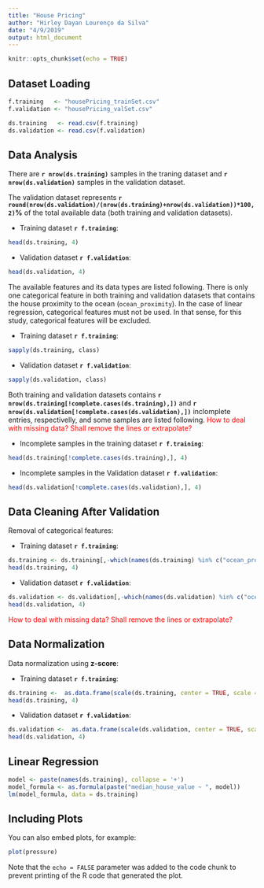 ```yaml
---
title: "House Pricing"
author: "Hirley Dayan Lourenço da Silva"
date: "4/9/2019"
output: html_document
---
```


```r
knitr::opts_chunk$set(echo = TRUE)
```

## Dataset Loading

```r
f.training   <- "housePricing_trainSet.csv"
f.validation <- "housePricing_valSet.csv"

ds.training   <- read.csv(f.training)
ds.validation <- read.csv(f.validation)
```

## Data Analysis

There are **`r nrow(ds.training)`** samples in the traning dataset and 
**`r nrow(ds.validation)`** samples in the validation dataset. 

The validation dataset represents 
**`r round(nrow(ds.validation)/(nrow(ds.training)+nrow(ds.validation))*100, 2)`%**
of the total available data (both training and validation datasets).

- Training dataset **`r f.training`**:
```r
head(ds.training, 4)
```

- Validation dataset **`r f.validation`**:
```r
head(ds.validation, 4)
```

The available features and its data types are listed following. There is only 
one categorical feature in both training and validation datasets that contains 
the house proximity to the ocean (`ocean_proximity`). In the case of linear 
regression, categorical features must not be used. In that sense, 
for this study, categorical features will be excluded.

- Training dataset **`r f.training`**:
```r
sapply(ds.training, class)
```

- Validation dataset **`r f.validation`**:
```r
sapply(ds.validation, class)
```

Both training and validation datasets contains 
**`r nrow(ds.training[!complete.cases(ds.training),])`** and 
**`r nrow(ds.validation[!complete.cases(ds.validation),])`** inclomplete 
entries, respectivelly, and some samples are listed following. 
<font color="red">How to deal with missing data? Shall remove the lines or extrapolate?</font>

- Incomplete samples in the training dataset **`r f.training`**:
```r
head(ds.training[!complete.cases(ds.training),], 4)
```

- Incomplete samples in the Validation dataset **`r f.validation`**:
```r
head(ds.validation[!complete.cases(ds.validation),], 4)
```

## Data Cleaning After Validation

Removal of categorical features:

- Training dataset **`r f.training`**:
```r
ds.training <- ds.training[,-which(names(ds.training) %in% c("ocean_proximity"))]
head(ds.training, 4)
```


- Validation dataset **`r f.validation`**:
```r
ds.validation <- ds.validation[,-which(names(ds.validation) %in% c("ocean_proximity"))]
head(ds.validation, 4)
```

<font color="red">How to deal with missing data? Shall remove the lines or extrapolate?</font>


## Data Normalization

Data normalization using **z-score**:

- Training dataset **`r f.training`**:
```r
ds.training <-  as.data.frame(scale(ds.training, center = TRUE, scale = TRUE))
head(ds.training, 4)
```

- Validation dataset **`r f.validation`**:
```r
ds.validation <-  as.data.frame(scale(ds.validation, center = TRUE, scale = TRUE))
head(ds.validation, 4)
```

## Linear Regression

```r
model <- paste(names(ds.training), collapse = '+')
model_formula <- as.formula(paste("median_house_value ~ ", model))
lm(model_formula, data = ds.training)
```


## Including Plots

You can also embed plots, for example:

```r
plot(pressure)
```

Note that the `echo = FALSE` parameter was added to the code chunk to prevent printing of the R code that generated the plot.
